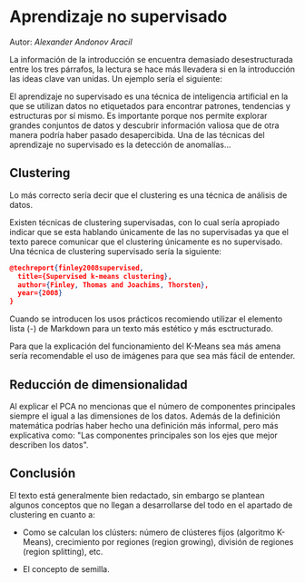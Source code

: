 # Aprendizaje no supervisado

Autor: *Alexander Andonov Aracil*

La información de la introducción se encuentra demasiado desestructurada entre los tres párrafos, la lectura se hace más llevadera si en la introducción las ideas clave van unidas. Un ejemplo sería el siguiente:

El aprendizaje no supervisado es una técnica de inteligencia artificial en la que se utilizan datos no etiquetados para encontrar patrones, tendencias y estructuras por sí mismo. Es importante porque nos permite explorar grandes conjuntos de datos y descubrir información valiosa que de otra manera podría haber pasado desapercibida. Una de las técnicas del aprendizaje no supervisado es la detección de anomalías...

## Clustering

Lo más correcto sería decir que el clustering es una técnica de análisis de datos.

Existen técnicas de clustering supervisadas, con lo cual sería apropiado indicar que se esta hablando únicamente de las no supervisadas ya que el texto parece comunicar que el clustering únicamente es no supervisado. Una técnica de clustering supervisado sería la siguiente:

```json
@techreport{finley2008supervised,
  title={Supervised k-means clustering},
  author={Finley, Thomas and Joachims, Thorsten},
  year={2008}
}
```

Cuando se introducen los usos prácticos recomiendo utilizar el elemento lista (-) de Markdown para un texto más estético y más esctructurado.

Para que la explicación del funcionamiento del K-Means sea más amena sería recomendable el uso de imágenes para que sea más fácil de entender.


## Reducción de dimensionalidad

Al explicar el PCA no mencionas que el número de componentes principales siempre el igual a las dimensiones de los datos. Además de la definición matemática podrías haber hecho una definición más informal, pero más explicativa como: "Las componentes principales son los ejes que mejor describen los datos".

## Conclusión

El texto está generalmente bien redactado, sin embargo se plantean algunos conceptos que no llegan a desarrollarse del todo en el apartado de clustering en cuanto a:

- Como se calculan los clústers: número de clústeres fijos (algoritmo K-Means), crecimiento por regiones (region growing), división de regiones (region splitting), etc.

- El concepto de semilla.